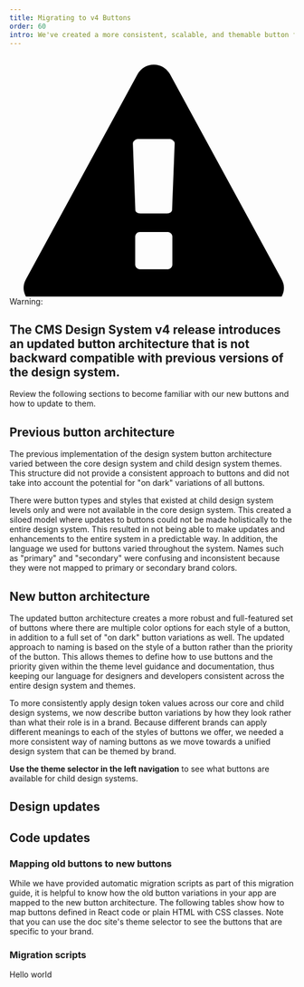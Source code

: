 ```yaml
---
title: Migrating to v4 Buttons
order: 60
intro: We've created a more consistent, scalable, and themable button framework for the CMS design system.
---
```



<div
  class="ds-c-alert ds-c-alert--warn"
  role="region"
  aria-labelledby="alert_1"
>
  <svg
    aria-hidden="true"
    class="ds-c-icon ds-c-icon--warning ds-c-alert__icon"
    focusable="false"
    id="icon-3"
    viewBox="27 0 160 135"
    xmlns="http://www.w3.org/2000/svg"
  >
    <path
      d="M179.695 125.388L117.126 10.673a10.39 10.39 0 00-3.832-3.992 10.1 10.1 0 00-5.295-1.467c-1.901 0-3.667.49-5.296 1.467s-2.906 2.308-3.829 3.992L36.303 125.388c-1.901 3.423-1.847 6.845.163 10.267a10.24 10.24 0 003.789 3.746 10.188 10.188 0 005.174 1.387H170.57c1.849 0 3.572-.463 5.175-1.387a10.24 10.24 0 003.789-3.746c2.01-3.423 2.064-6.844.161-10.267zm-61.265-8.148c0 .76-.259 1.398-.773 1.914-.516.516-1.127.773-1.834.773H100.18c-.706 0-1.317-.257-1.833-.773-.516-.517-.774-1.154-.774-1.914v-15.48c0-.76.258-1.397.774-1.914.516-.516 1.126-.773 1.833-.773h15.642c.707 0 1.318.257 1.834.773.515.517.773 1.154.773 1.914v15.48zm-.162-30.47c-.056.543-.341.991-.856 1.344-.517.354-1.154.529-1.915.529h-15.073c-.76 0-1.412-.176-1.955-.529-.544-.354-.815-.801-.815-1.346l-1.385-37.231c0-.761.272-1.331.815-1.711.706-.597 1.358-.896 1.956-.896h17.924c.598 0 1.25.298 1.956.896.543.38.813.896.813 1.548l-1.465 37.396z"
    ></path>
  </svg>
  <div class="ds-c-alert__body" id="alert_1">
    <div class="ds-c-alert__header ds-c-alert__heading">
      <span
        class="ds-c-alert__a11y-label ds-u-visibility--screen-reader"
        id="alert_a11y_label_2"
      >
        Warning:
      </span>
      <h2 class="ds-c-alert__heading">The CMS Design System v4 release introduces an updated button architecture that is not backward compatible with previous versions of the design system.</h2>
    </div>
    <p class="ds-c-alert__text">
     Review the following sections to become familiar with our new buttons and how to update to them.
    </p>
  </div>
</div>


## Previous button architecture

The previous implementation of the design system button architecture varied between the core design system and child design system themes. This structure did not provide a consistent approach to buttons and did not take into account the potential for "on dark" variations of all buttons.

There were button types and styles that existed at child design system levels only and were not available in the core design system. This created a siloed model where updates to buttons could not be made holistically to the entire design system. This resulted in not being able to make updates and enhancements to the entire system in a predictable way. In addition, the language we used for buttons varied throughout the system. Names such as "primary" and "secondary" were confusing and inconsistent because they were not mapped to primary or secondary brand colors.

## New button architecture

The updated button architecture creates a more robust and full-featured set of buttons where there are multiple color options for each style of a button, in addition to a full set of "on dark" button variations as well. The updated approach to naming is based on the style of a button rather than the priority of the button. This allows themes to define how to use buttons and the priority given within the theme level guidance and documentation, thus keeping our language for designers and developers consistent across the entire design system and themes.

To more consistently apply design token values across our core and child design systems, we now describe button variations by how they look rather than what their role is in a brand. Because different brands can apply different meanings to each of the styles of buttons we offer, we needed a more consistent way of naming buttons as we move towards a unified design system that can be themed by brand.

**Use the theme selector in the left navigation** to see what buttons are available for child design systems.

<ButtonVariationsTable />

## Design updates

## Code updates

### Mapping old buttons to new buttons

While we have provided automatic migration scripts as part of this migration guide, it is helpful to know how the old button variations in your app are mapped to the new button architecture. The following tables show how to map buttons defined in React code or plain HTML with CSS classes. Note that you can use the doc site's theme selector to see the buttons that are specific to your brand.

<ButtonMigrationTable />

### Migration scripts

Hello world
